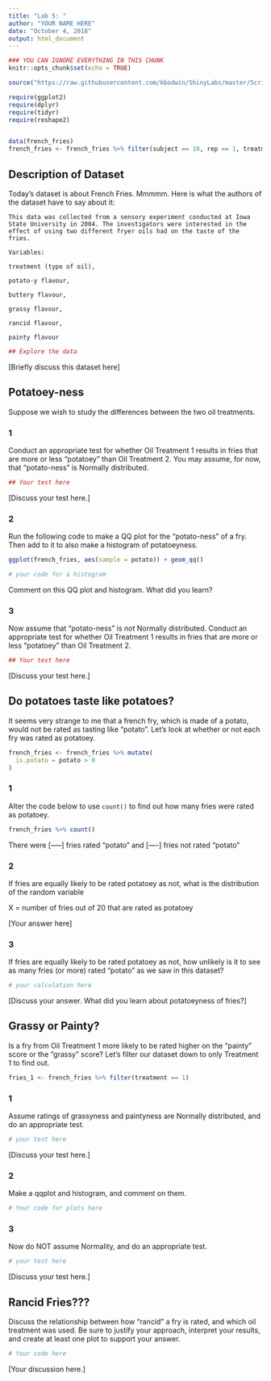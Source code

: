 ```yaml
---
title: "Lab 5: "
author: "YOUR NAME HERE"
date: "October 4, 2018"
output: html_document
---
```


```r
### YOU CAN IGNORE EVERYTHING IN THIS CHUNK
knitr::opts_chunk$set(echo = TRUE)

source("https://raw.githubusercontent.com/kbodwin/ShinyLabs/master/Scripts/packageLoaders2.R")

require(ggplot2)
require(dplyr)
require(tidyr)
require(reshape2)


data(french_fries)
french_fries <- french_fries %>% filter(subject == 10, rep == 1, treatment != "3") %>% select(-subject, -rep, -time)

```


## Description of Dataset

Today's dataset is about French Fries.  Mmmmm.  Here is what the authors of the dataset have to say about it:

```
This data was collected from a sensory experiment conducted at Iowa State University in 2004. The investigators were interested in the effect of using two different fryer oils had on the taste of the fries.

Variables:

treatment (type of oil),

potato-y flavour,

buttery flavour,

grassy flavour,

rancid flavour,

painty flavour
```

```r
## Explore the data
```

[Briefly discuss this dataset here]

## Potatoey-ness

Suppose we wish to study the differences between the two oil treatments.

### 1

Conduct an appropriate test for whether Oil Treatment 1 results in fries that are more or less "potatoey" than Oil Treatment 2.  You may assume, for now, that "potato-ness" is Normally distributed.

```r
## Your test here
```

[Discuss your test here.]

### 2

Run the following code to make a QQ plot for the "potato-ness" of a fry.  Then add to it to also make a histogram of potatoeyness.

```r
ggplot(french_fries, aes(sample = potato)) + geom_qq()

# your code for a histogram
```
Comment on this QQ plot and histogram.  What did you learn?


### 3

Now assume that "potato-ness" is *not* Normally distributed.  Conduct an appropriate test for whether Oil Treatment 1 results in fries that are more or less "potatoey" than Oil Treatment 2. 


```r
## Your test here
```

[Discuss your test here.]

## Do potatoes taste like potatoes?

It seems very strange to me that a french fry, which is made of a potato, would not be rated as tasting like "potato".  Let's look at whether or not each fry was rated as potatoey.

```r
french_fries <- french_fries %>% mutate(
  is.potato = potato > 0
)
```

### 1

Alter the code below to use `count()` to find out how many fries were rated as potatoey.

```r
french_fries %>% count()
```

There were [-----] fries rated "potato" and [----] fries not rated "potato"

### 2

If fries are equally likely to be rated potatoey as not, what is the distribution of the random variable

X = number of fries out of 20 that are rated as potatoey


[Your answer here]

### 3

If fries are equally likely to be rated potatoey as not, how unlikely is it to see as many fries (or more) rated "potato" as we saw in this dataset?

```r
# your calculation here
```

[Discuss your answer.  What did you learn about potatoeyness of fries?]


## Grassy or Painty?

Is a fry from Oil Treatment 1 more likely to be rated higher on the "painty" score or the "grassy" score?  Let's filter our dataset down to only Treatment 1 to find out.


```r
fries_1 <- french_fries %>% filter(treatment == 1)

```

### 1

Assume ratings of grassyness and paintyness are Normally distributed, and do an appropriate test.

```r

# your test here
```

[Discuss your test here.]

### 2

Make a qqplot and histogram, and comment on them.

```r
# Your code for plots here
```


### 3
Now do NOT assume Normality, and do an appropriate test.

```r

# your test here
```

[Discuss your test here.]


## Rancid Fries???

Discuss the relationship between how "rancid" a fry is rated, and which oil treatment was used.  Be sure to justify your approach, interpret your results, and create at least one plot to support your answer.

```r
# Your code here
```

[Your discussion here.]

